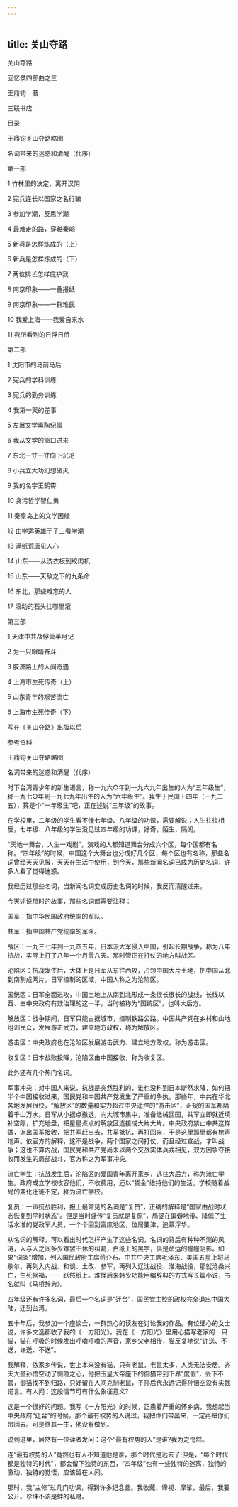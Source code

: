 ```yaml
---
---
---
```

title: 关山夺路
---

关山夺路

回忆录四部曲之三

王鼎钧　著



三联书店





目录

王鼎钧关山夺路略图

名词带来的迷惑和清醒（代序）

第一部

1 竹林里的决定，离开汉阴

2 宪兵连长以国家之名行骗

3 参加学潮，反思学潮

4 最难走的路，穿越秦岭

5 新兵是怎样炼成的（上）

6 新兵是怎样炼成的（下）

7 两位排长怎样庇护我

8 南京印象——一叠报纸

9 南京印象——一群难民

10 我爱上海——我爱自来水

11 我所看到的日俘日侨

第二部

1 沈阳市的马前马后

2 宪兵的学科训练

3 宪兵的勤务训练

4 我第一天的差事

5 左翼文学熏陶纪事

6 我从文学的窗口进来

7 东北一寸一寸向下沉沦

8 小兵立大功幻想破灭

9 我的名字王鹤霄

10 贪污哲学智仁勇

11 秦皇岛上的文学因缘

12 由学运英雄于子三看学潮

13 满纸荒唐见人心

14 山东——从洗衣板到绞肉机

15 山东——天敌之下的九条命

16 东北，那些难忘的人

17 滚动的石头往哪里滚

第三部

1 天津中共战俘营半月记

2 为一只眼睛奋斗

3 胶济路上的人间奇遇

4 上海市生死传奇（上）

5 山东青年的艰苦流亡

6 上海市生死传奇（下）

写在《关山夺路》出版以后

参考资料





王鼎钧关山夺路略图





名词带来的迷惑和清醒（代序）


时下台湾青少年的新生语言，称一九六○年到一九六九年出生的人为“五年级生”，称一九七○年到一九七九年出生的人为“六年级生”。我生于民国十四年（一九二五），算是个“一年级生”吧，正在述说“三年级”的故事。

在学校里，二年级的学生看不懂七年级、八年级的功课，需要解说；人生往往相反，七年级、八年级的学生没见过四年级的功课，好奇，陌生，隔阂。

“天地一舞台，人生一戏剧”，演戏的人都知道舞台分成六个区，每个区都有名称。“四年级”的时候，中国这个大舞台也分成好几个区，每个区也有名称，那些名词曾经天天见报，天天在生活中使用，到今天，那些新闻名词已成为历史名词，许多人看了觉得迷惑。

我经历过那些名词，当新闻名词变成历史名词的时候，我反而清醒过来。

今天述说那时的故事，那些名词都需要注释：

国军：指中华民国政府统率的军队。

共军：指中国共产党统率的军队。

战区：一九三七年到一九四五年，日本派大军侵入中国，引起长期战争，称为八年抗战，实际上打了八年一个月零八天。那时管正在打仗的地方叫战区。

沦陷区：抗战发生后，大体上是日军从东往西攻，占领中国大片土地，把中国从北到南割成两片。日军控制的区域，中国人称之为沦陷区。

国统区：日军全面进攻，中国土地上从南到北形成一条很长很长的战线，长线以西、由中央政府有效治理的这一半，当时被称为“国统区”，也叫大后方。

解放区：战争期间，日军只能占据城市，控制铁路公路。中国共产党在乡村和山地组训民众，发展游击武力，建立地方政权，称为解放区。

游击区：中央政府也在沦陷区发展游击武力、建立地方政权，称为游击区。

收复区：日本战败投降，沦陷区由中国接收，称为收复区。

此外还有几个热门名词。

军事冲突：对中国人来说，抗战是突然胜利的，谁也没料到日本断然求降，如何把半个中国接收过来，国民党和中国共产党发生了严重的争执。那些年，中共在华北各地发展很快，“解放区”的数量和实力超过中央遥控的“游击区”，正规的国军都隔着千山万水。日军从小据点撤退，向大城市集中，准备缴械回国，共军立即就近填补空隙，扩充地盘，把星星点点的解放区连接成大片大片。中央政府禁止中共这样做，派出国军接收，把共军赶出去，共军抵抗，再打回来，于是这里那里都有枪声炮声。依官方的解释，这不是战争，两个国家之间打仗、而且经过宣战，才叫战争；这也不算内战，国民党和共产党尚未以两个交战实体兵戎相见，双方因争夺接收而发生的局部战斗，官方称之为军事冲突。

流亡学生：抗战发生后，沦陷区的爱国青年离开家乡，逃往大后方，称为流亡学生。政府成立学校收容他们，不收费用，还以“贷金”维持他们的生活。学校随着战局的变化迁徙不定，称为流亡学校。

复员：一声抗战胜利，报上最常见的名词是“复员”，正确的解释是“国家由战时状态恢复到平时状态”。但是当时盛传“复员就是复原”，局促在偏僻地带、降低了生活水准的党政军人员，一个个回到富庶地区，位居要津，追慕浮华。

从名词的解释，可以看出时代怎样产生了这些名词，名词的背后有种种不测的风涛，人与人之间多少难罢干休的纠葛，白纸上的黑字，俱是命运的幢幢阴影。如果“词条”增加，列入国民政府主席蒋介石、中共中央主席毛泽东、美国五星上将马歇尔，再列入内战、和谈、土改、参军，再列入辽沈战役、淮海战役，那就沧桑兴亡，生死祸福，一一跃然纸上。难怪后来韩少功能用编辞典的方式写长篇小说，书名就叫《马桥辞典》。

四年级还有许多名词，最后一个名词是“迁台”，国民党主控的政权完全退出中国大陆，迁到台湾。

五十年后，我参加一个座谈会，一群热心的读友在讨论我的作品。有位细心的女士说，许多文选都收了我的《一方阳光》，我在《一方阳光》里用心描写老家的一只猫，猫在呼吸的时候发出呼噜呼噜的声音，家乡父老相传，猫反复地说“许送、不送，许送、不送”。

我解释，依家乡传说，世上本来没有猫，只有老鼠，老鼠太多，人类无法安居。齐天大圣孙悟空动了恻隐之心，他把玉皇大帝座下的御猫带到下界“度假”，丢下不管，御猫找不到归路，只好留在人间克制老鼠，子孙后代永远记得孙悟空没有实践诺言。有人问：这段情节可有什么象征意义?

这是一个很好的问题。我写《一方阳光》的时候，正患着严重的怀乡病，我想起当中央政府“迁台”的时候，那个最有权势的人说过，我把你们带出来，一定再把你们带回去。可是终其一生，他没有做到。

说到这里，居然有一位读者发问：这个“最有权势的人”是谁?我为之愕然。

连“最有权势的人”竟然也有人不知道他是谁，那个时代是远去了!但是，“每个时代都是独特的时代”，都会留下独特的东西，“四年级”也有一些独特的迷离，独特的激动，独特的觉悟，应该留在人间。

那时，我“主修”过几门功课，得到许多纪念品。我收藏、谛视、摩挲，最后，我要公开。珍珠不该是蚌的私财。


